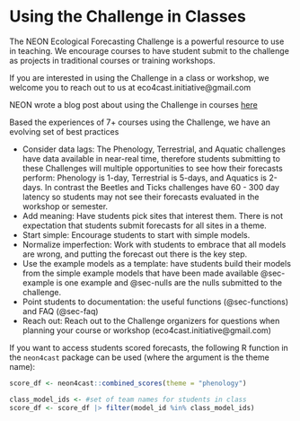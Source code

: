 # Using the Challenge in Classes

The NEON Ecological Forecasting Challenge is a powerful resource to use in teaching. We encourage courses to have student submit to the challenge as projects in traditional courses or training workshops.

If you are interested in using the Challenge in a class or workshop, we welcome you to reach out to us at eco4cast.initiative\@gmail.com

NEON wrote a blog post about using the Challenge in courses [here](https://www.neonscience.org/impact/observatory-blog/efi-neon-forecasting-challenge-classroom)

Based the experiences of 7+ courses using the Challenge, we have an evolving set of best practices

-   Consider data lags: The Phenology, Terrestrial, and Aquatic challenges have data available in near-real time, therefore students submitting to these Challenges will multiple opportunities to see how their forecasts perform: Phenology is 1-day, Terrestrial is 5-days, and Aquatics is 2-days. In contrast the Beetles and Ticks challenges have 60 - 300 day latency so students may not see their forecasts evaluated in the workshop or semester.
-   Add meaning: Have students pick sites that interest them. There is not expectation that students submit forecasts for all sites in a theme.
-   Start simple: Encourage students to start with simple models.
-   Normalize imperfection: Work with students to embrace that all models are wrong, and putting the forecast out there is the key step.
-   Use the example models as a template: have students build their models from the simple example models that have been made available @sec-example is one example and @sec-nulls are the nulls submitted to the challenge.
-   Point students to documentation: the useful functions (@sec-functions) and FAQ (@sec-faq)
-   Reach out: Reach out to the Challenge organizers for questions when planning your course or workshop (eco4cast.initiative\@gmail.com)

If you want to access students scored forecasts, the following R function in the `neon4cast` package can be used (where the argument is the theme name):

```r
score_df <- neon4cast::combined_scores(theme = "phenology")

class_model_ids <- #set of team names for students in class
score_df <- score_df |> filter(model_id %in% class_model_ids)
```
